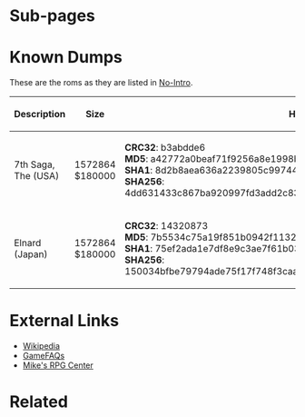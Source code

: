 {{Bob
| bobscreen= The_7th_Saga_Title.png
| title= The 7th Saga
| aka= Elnard (JP), エルナード (JP)
| developer= Produce
| publisher= Enix
| system= SNES
| japan= {{date|1993|April|23}}
| usa= {{date|1993|August|3}}
|tcrf=The 7th Saga
}}
{{SNES| title = The 7th Saga
|image = [[File:The_7th_Saga_Title.png|center]]
|name = THE 7TH SAGA
|company = Enix
|header = None
|bank = HiROM
|interleaved = No
|sram = 8 KiB
|type = Normal + Batt
|rom = 1.5 MiB
|country = USA
|video = NTSC
|romspeed = 120ns (FastROM)
|revision = 1.0
|checksum = 0x009E
|crc32 = B3ABDDE6
|game = The 7th Saga
}}

=Sub-pages=

{{namespaces}}
{{subpage|SRAM map}}
{{subpage|Values}}

=Known Dumps=

These are the roms as they are listed in [https://no-intro.org/ No-Intro].

{| class="wikitable"
|-
!  Description  !!  Size  !!  Hashes
|-
|  7th Saga, The (USA)  ||  1572864<br />$180000  ||  '''CRC32''': b3abdde6<br />'''MD5''': a42772a0beaf71f9256a8e1998bfe6e3<br />'''SHA1''': 8d2b8aea636a2239805c99744bf48c0b4df8d96e<br />'''SHA256''': 4dd631433c867ba920997fd3add2c838b62e70e06e0ef55c53884b8b68b0dd27
|-
|  Elnard (Japan)  ||  1572864<br />$180000  ||  '''CRC32''': 14320873<br />'''MD5''': 7b5534c75a19f851b0942f1132ca8d78<br />'''SHA1''': 75ef2ada1e7df8e9c3ae7f61b032bf54ff8e798a<br />'''SHA256''': 150034bfbe79794ade75f17f748f3caa7591a8ea6885afa4dacd2e244be3f0bd
|}

=External Links=

* [https://en.wikipedia.org/wiki/The_7th_Saga Wikipedia]
* [https://gamefaqs.gamespot.com/snes/563501-the-7th-saga/faqs GameFAQs]
* [https://mikesrpgcenter.com/7thsaga/index.html Mike's RPG Center]

=Related=
<br>

{{Internal Data}}
